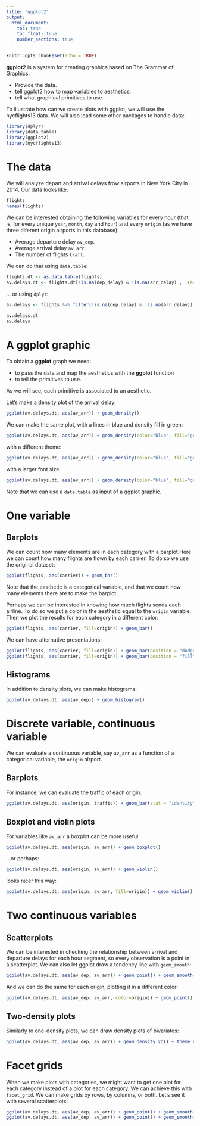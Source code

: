 ```yaml
---
title: "ggplot2"
output: 
  html_document:
    toc: true
    toc_float: true
    number_sections: true
---
```


```r
knitr::opts_chunk$set(echo = TRUE)
```

**ggplot2** is a system for creating graphics based on The Grammar of Graphics: 

- Provide the data.
- tell ggplot2 how to map variables to aesthetics.
- tell what graphical primitives to use.

To illustrate how can we create plots with ggplot, we will use the nycflights13 data. We will also load some other packages to handle data:

```r
library(dplyr)
library(data.table)
library(ggplot2)
library(nycflights13)
```

# The data

We will analyze depart and arrival delays frow airports in New York City in 2014. Our data looks like:

```r
flights
names(flights)
```

We can be interested obtaining the following variables for every hour (that is, for every unique `year`, `month`, `day` and `hour`) and every `origin` (as we have three diferent origin airports in this database):

- Average departure delay `av_dep`.
- Average arrival delay `av_arr`.
- The number of flights `traff`.

We can do that using `data.table`:

```r
flights.dt <- as.data.table(flights)
av.delays.dt <- flights.dt[!is.na(dep_delay) & !is.na(arr_delay) , .(av_dep=mean(dep_delay), av_arr=mean(arr_delay), traffic=.N), by=  .(year, month, day, hour, origin)]
```

... or using `dplyr`:

```r
av.delays <- flights %>% filter(!is.na(dep_delay) & !is.na(arr_delay)) %>% group_by(year, month, day, hour, origin) %>% summarise(av_dep=mean(dep_delay), av_arr=mean(arr_delay), traffic=n())
```

```r
av.delays.dt
av.delays
```

# A ggplot graphic

To obtain a **ggplot** graph we need:

- to pass the data and map the aesthetics with the **ggplot** function
- to tell the primitives to use.

As we will see, each primitive is associated to an aesthetic.

Let's make a density plot of the arrival delay:


```r
ggplot(av.delays.dt, aes(av_arr)) + geom_density()
```

We can make the same plot, with a lines in blue and density fill in green:

```r
ggplot(av.delays.dt, aes(av_arr)) + geom_density(color="blue", fill="green")
```

with a different theme:

```r
ggplot(av.delays.dt, aes(av_arr)) + geom_density(color="blue", fill="green") + theme_bw()
```

with a larger font size:

```r
ggplot(av.delays.dt, aes(av_arr)) + geom_density(color="blue", fill="green") + theme_bw(base_size = 14)
```

Note that we can use a `data.table` as input of a ggplot graphic.

# One variable

## Barplots

We can count how many elements are in each category with a barplot.Here we can count how many flights are flown by each carrier. To do so we use the original dataset:

```r
ggplot(flights, aes(carrier)) + geom_bar()
```

Note that the easthetic is a categorical variable, and that we count how many elements there are to make the barplot.

Perhaps we can be interested in knowing how much flights sends each airline. To do so we put a color in the aesthetic equal to the `origin` variable. Then we plot the results for each category in a different color:

```r
ggplot(flights, aes(carrier, fill=origin)) + geom_bar()
```

We can have alternative presentations:

```r
ggplot(flights, aes(carrier, fill=origin)) + geom_bar(position = "dodge")
ggplot(flights, aes(carrier, fill=origin)) + geom_bar(position = "fill")
```


## Histograms

In addition to density plots, we can make histograms:

```r
ggplot(av.delays.dt, aes(av_dep)) + geom_histogram()
```

# Discrete variable, continuous variable

We can evaluate a continuous variable, say `av_arr` as a function of a categorical variable, the `origin` airport.

## Barplots

For instance, we can evaluate the traffic of each origin:

```r
ggplot(av.delays.dt, aes(origin, traffic)) + geom_bar(stat = "identity")
```

## Boxplot and violin plots

For variables like `av_arr` a boxplot can be more useful:

```r
ggplot(av.delays.dt, aes(origin, av_arr)) + geom_boxplot()
```

...or perhaps:

```r
ggplot(av.delays.dt, aes(origin, av_arr)) + geom_violin()
```

looks nicer this way:

```r
ggplot(av.delays.dt, aes(origin, av_arr, fill=origin)) + geom_violin() + theme_bw()
```

# Two continuous variables

## Scatterplots

We can be interested in checking the relationship between arrival and departure delays for each hour segment, so every observation is a point in a scatterplot. We can also let ggplot draw a tendency line with `geom_smooth`:

```r
ggplot(av.delays.dt, aes(av_dep, av_arr)) + geom_point() + geom_smooth() + theme_bw()
```

And we can do the same for each origin, plotting it in a different color:

```r
ggplot(av.delays.dt, aes(av_dep, av_arr, color=origin)) + geom_point() + geom_smooth() + theme_bw()
```

## Two-density plots

Similarly to one-density plots, we can draw density plots of bivariates:

```r
ggplot(av.delays.dt, aes(av_dep, av_arr)) + geom_density_2d() + theme_bw()
```

# Facet grids

When we make plots with categories, we might want to get one plot for each category instead of a plot for each category. We can achieve this with `facet_grid`. We can make grids by rows, by columns, or both. Let's see it with several scatterplots:

```r
ggplot(av.delays.dt, aes(av_dep, av_arr)) + geom_point() + geom_smooth() + theme_bw() + facet_grid(origin ~ .)
ggplot(av.delays.dt, aes(av_dep, av_arr)) + geom_point() + geom_smooth() + theme_bw() + facet_grid(. ~ origin)
```

